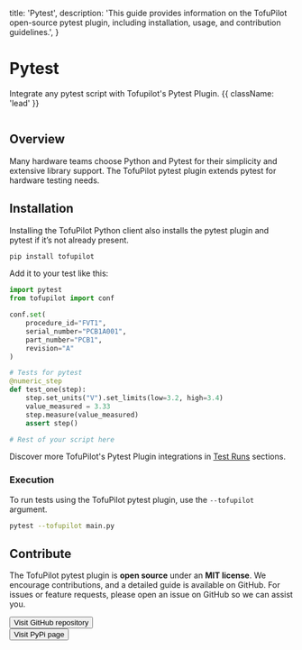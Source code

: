   title: 'Pytest',
  description:
    'This guide provides information on the TofuPilot open-source pytest plugin, including installation, usage, and contribution guidelines.',
}

# Pytest
Integrate any pytest script with Tofupilot's Pytest Plugin.  {{ className: 'lead' }}

<Image
  src="/pytest-plugin-header.png"
  alt=""
/>


## Overview

Many hardware teams choose Python and Pytest for their simplicity and extensive library support. The TofuPilot pytest plugin extends pytest for hardware testing needs.

## Installation

Installing the TofuPilot Python client also installs the pytest plugin and pytest if it’s not already present.

```bash
pip install tofupilot
```

Add it to your test like this:

```python {{ title: 'main.py' }}
import pytest
from tofupilot import conf

conf.set(
    procedure_id="FVT1",
    serial_number="PCB1A001",
    part_number="PCB1",
    revision="A"
)

# Tests for pytest
@numeric_step
def test_one(step):
    step.set_units("V").set_limits(low=3.2, high=3.4)
    value_measured = 3.33
    step.measure(value_measured)
    assert step()

# Rest of your script here

```
Discover more TofuPilot's Pytest Plugin integrations in [Test Runs](/procedures) sections.


### Execution

To run tests using the TofuPilot pytest plugin, use the `--tofupilot` argument.

```bash
pytest --tofupilot main.py
```


## Contribute

The TofuPilot pytest plugin is **open source** under an **MIT license**. We encourage contributions, and a detailed guide is available on GitHub. For issues or feature requests, please open an issue on GitHub so we can assist you.

<div className="not-prose">
  <Button
    href="https://github.com/tofupilot/python-client"
    variant="text"
    arrow="right"
    target="_blank"
    rel="noopener"
  >
    Visit GitHub repository
  </Button>
</div>

<div className="not-prose mt-8">
  <Button
    href="https://pypi.org/project/tofupilot/"
    variant="text"
    arrow="right"
    target="_blank"
    rel="noopener"
  >
    Visit PyPi page
  </Button>
</div>
